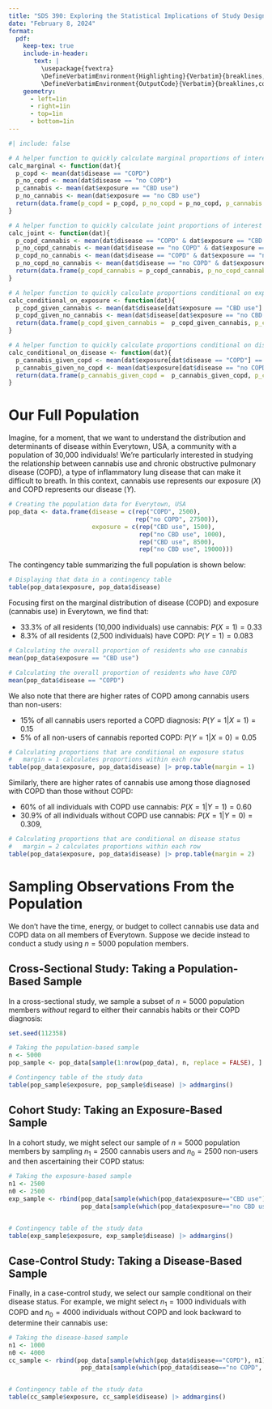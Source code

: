```yaml
---
title: "SDS 390: Exploring the Statistical Implications of Study Design and Sampling Schemes"
date: "February 8, 2024"
format: 
  pdf:
    keep-tex: true
    include-in-header: 
       text: |
         \usepackage{fvextra}
         \DefineVerbatimEnvironment{Highlighting}{Verbatim}{breaklines,commandchars=\\\{\}}
         \DefineVerbatimEnvironment{OutputCode}{Verbatim}{breaklines,commandchars=\\\{\}}
    geometry: 
      - left=1in
      - right=1in
      - top=1in
      - bottom=1in
---
```


```r
#| include: false

# A helper function to quickly calculate marginal proportions of interest
calc_marginal <- function(dat){
  p_copd <- mean(dat$disease == "COPD")
  p_no_copd <- mean(dat$disease == "no COPD")
  p_cannabis <- mean(dat$exposure == "CBD use")
  p_no_cannabis <- mean(dat$exposure == "no CBD use")
  return(data.frame(p_copd = p_copd, p_no_copd = p_no_copd, p_cannabis = p_cannabis, p_no_cannabis = p_no_cannabis))
}

# A helper function to quickly calculate joint proportions of interest
calc_joint <- function(dat){
  p_copd_cannabis <- mean(dat$disease == "COPD" & dat$exposure == "CBD use")
  p_no_copd_cannabis <- mean(dat$disease == "no COPD" & dat$exposure == "CBD use")
  p_copd_no_cannabis <- mean(dat$disease == "COPD" & dat$exposure == "no CBD use")
  p_no_copd_no_cannabis <- mean(dat$disease == "no COPD" & dat$exposure == "no CBD use")
  return(data.frame(p_copd_cannabis = p_copd_cannabis, p_no_copd_cannabis = p_no_copd_cannabis, p_copd_no_cannabis = p_copd_no_cannabis, p_no_copd_no_cannabis = p_no_copd_no_cannabis))
}

# A helper function to quickly calculate proportions conditional on exposure status
calc_conditional_on_exposure <- function(dat){
  p_copd_given_cannabis <- mean(dat$disease[dat$exposure == "CBD use"] == "COPD")
  p_copd_given_no_cannabis <- mean(dat$disease[dat$exposure == "no CBD use"] == "COPD")
  return(data.frame(p_copd_given_cannabis =  p_copd_given_cannabis, p_copd_given_no_cannabis = p_copd_given_no_cannabis))
}

# A helper function to quickly calculate proportions conditional on disease status
calc_conditional_on_disease <- function(dat){
  p_cannabis_given_copd <- mean(dat$exposure[dat$disease == "COPD"] == "CBD use")
  p_cannabis_given_no_copd <- mean(dat$exposure[dat$disease == "no COPD"] == "CBD use")
  return(data.frame(p_cannabis_given_copd =  p_cannabis_given_copd, p_cannabis_given_no_copd = p_cannabis_given_no_copd))
}
```

# Our Full Population

Imagine, for a moment, that we want to understand the distribution and determinants of disease within Everytown, USA, a community with a population of 30,000 individuals! We're particularly interested in studying the relationship between cannabis use and chronic obstructive pulmonary disease (COPD), a type of inflammatory lung disease that can make it difficult to breath. In this context, cannabis use represents our exposure ($X$) and COPD represents our disease ($Y$).

```r
# Creating the population data for Everytown, USA
pop_data <- data.frame(disease = c(rep("COPD", 2500), 
                                   rep("no COPD", 27500)),
                       exposure = c(rep("CBD use", 1500), 
                                    rep("no CBD use", 1000), 
                                    rep("CBD use", 8500), 
                                    rep("no CBD use", 19000)))
```

The contingency table summarizing the full population is shown below:

```r
# Displaying that data in a contingency table
table(pop_data$exposure, pop_data$disease)
```

Focusing first on the marginal distribution of disease (COPD) and exposure (cannabis use) in Everytown, we find that:

-   33.3% of all residents (10,000 individuals) use cannabis: $P(X = 1) = 0.33$
-   8.3% of all residents (2,500 individuals) have COPD: $P(Y = 1) = 0.083$

```r
# Calculating the overall proportion of residents who use cannabis
mean(pop_data$exposure == "CBD use")

# Calculating the overall proportion of residents who have COPD
mean(pop_data$disease == "COPD")
```

We also note that there are higher rates of COPD among cannabis users than non-users:

-   15% of all cannabis users reported a COPD diagnosis: $P(Y = 1 | X = 1) = 0.15$
-   5% of all non-users of cannabis reported COPD: $P(Y = 1 | X = 0) = 0.05$

```r
# Calculating proportions that are conditional on exposure status
#   margin = 1 calculates proportions within each row
table(pop_data$exposure, pop_data$disease) |> prop.table(margin = 1) 
```

Similarly, there are higher rates of cannabis use among those diagnosed with COPD than those without COPD:

-   60% of all individuals with COPD use cannabis: $P(X = 1 | Y = 1) = 0.60$
-   30.9% of all individuals without COPD use cannabis: $P(X = 1 | Y = 0) = 0.309$,

```r
# Calculating proportions that are conditional on disease status
#   margin = 2 calculates proportions within each row
table(pop_data$exposure, pop_data$disease) |> prop.table(margin = 2) 
```

# Sampling Observations From the Population

We don't have the time, energy, or budget to collect cannabis use data and COPD data on all members of Everytown. Suppose we decide instead to conduct a study using $n = 5000$ population members.

## Cross-Sectional Study: Taking a Population-Based Sample

In a cross-sectional study, we sample a subset of $n = 5000$ population members *without* regard to either their cannabis habits or their COPD diagnosis:

```r
set.seed(112358)

# Taking the population-based sample
n <- 5000
pop_sample <- pop_data[sample(1:nrow(pop_data), n, replace = FALSE), ]

# Contingency table of the study data
table(pop_sample$exposure, pop_sample$disease) |> addmargins()
```

## Cohort Study: Taking an Exposure-Based Sample

In a cohort study, we might select our sample of $n = 5000$ population members by sampling $n_1 = 2500$ cannabis users and $n_0 = 2500$ non-users and then ascertaining their COPD status:

```r
# Taking the exposure-based sample
n1 <- 2500
n0 <- 2500
exp_sample <- rbind(pop_data[sample(which(pop_data$exposure=="CBD use"), n1), ],
                    pop_data[sample(which(pop_data$exposure=="no CBD use", ), n0), ])


# Contingency table of the study data
table(exp_sample$exposure, exp_sample$disease) |> addmargins()
```

## Case-Control Study: Taking a Disease-Based Sample

Finally, in a case-control study, we select our sample conditional on their disease status. For example, we might select $n_1 = 1000$ individuals with COPD and $n_0 = 4000$ individuals without COPD and look backward to determine their cannabis use: 

```r
# Taking the disease-based sample
n1 <- 1000
n0 <- 4000
cc_sample <- rbind(pop_data[sample(which(pop_data$disease=="COPD"), n1), ],
                    pop_data[sample(which(pop_data$disease=="no COPD", ), n0), ])


# Contingency table of the study data
table(cc_sample$exposure, cc_sample$disease) |> addmargins()
```